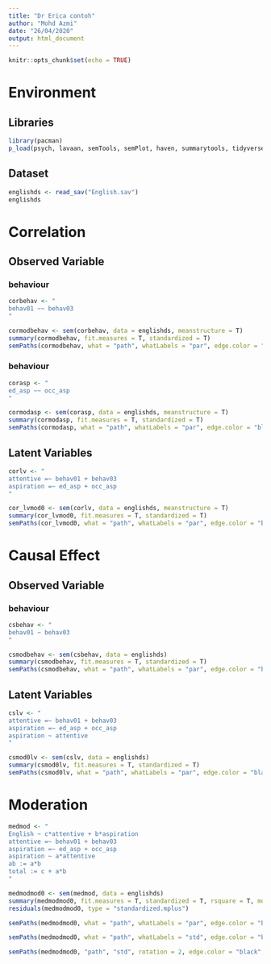 ```yaml
---
title: "Dr Erica contoh"
author: "Mohd Azmi"
date: "26/04/2020"
output: html_document
---
```


```r
knitr::opts_chunk$set(echo = TRUE)
```

# Environment

## Libraries

```r
library(pacman)
p_load(psych, lavaan, semTools, semPlot, haven, summarytools, tidyverse, broom)
```

## Dataset

```r
englishds <- read_sav("English.sav")
englishds
```

# Correlation

## Observed Variable

### behaviour

```r
corbehav <- "
behav01 ~~ behav03
"
```

```r
cormodbehav <- sem(corbehav, data = englishds, meanstructure = T)
summary(cormodbehav, fit.measures = T, standardized = T)
semPaths(cormodbehav, what = "path", whatLabels = "par", edge.color = "black")
```

### behaviour

```r
corasp <- "
ed_asp ~~ occ_asp
"
```

```r
cormodasp <- sem(corasp, data = englishds, meanstructure = T)
summary(cormodasp, fit.measures = T, standardized = T)
semPaths(cormodasp, what = "path", whatLabels = "par", edge.color = "black")
```

## Latent Variables

```r
corlv <- "
attentive =~ behav01 + behav03
aspiration =~ ed_asp + occ_asp
"
```

```r
cor_lvmod0 <- sem(corlv, data = englishds, meanstructure = T)
summary(cor_lvmod0, fit.measures = T, standardized = T)
semPaths(cor_lvmod0, what = "path", whatLabels = "par", edge.color = "black", layout = "tree2")
```

# Causal Effect

## Observed Variable

### behaviour

```r
csbehav <- "
behav01 ~ behav03
"
```

```r
csmodbehav <- sem(csbehav, data = englishds)
summary(csmodbehav, fit.measures = T, standardized = T)
semPaths(csmodbehav, what = "path", whatLabels = "par", edge.color = "black", rotation = 2)
```


## Latent Variables

```r
cslv <- "
attentive =~ behav01 + behav03
aspiration =~ ed_asp + occ_asp
aspiration ~ attentive
"
```

```r
csmod0lv <- sem(cslv, data = englishds)
summary(csmod0lv, fit.measures = T, standardized = T)
semPaths(csmod0lv, what = "path", whatLabels = "par", edge.color = "black", rotation = 2)
```

# Moderation

```r
medmod <- "
English ~ c*attentive + b*aspiration
attentive =~ behav01 + behav03
aspiration =~ ed_asp + occ_asp
aspiration ~ a*attentive
ab := a*b
total := c + a*b
"
```

```r
medmodmod0 <- sem(medmod, data = englishds)
summary(medmodmod0, fit.measures = T, standardized = T, rsquare = T, modindices = T, ci=T)
residuals(medmodmod0, type = "standardized.mplus")
```


```r
semPaths(medmodmod0, what = "path", whatLabels = "par", edge.color = "black", rotation = 2)
```

```r
semPaths(medmodmod0, what = "path", whatLabels = "std", edge.color = "black", rotation = 2)
```

```r
semPaths(medmodmod0, "path", "std", rotation = 2, edge.color = "black", edge.label.cex = 1.5, residuals = F)
```



